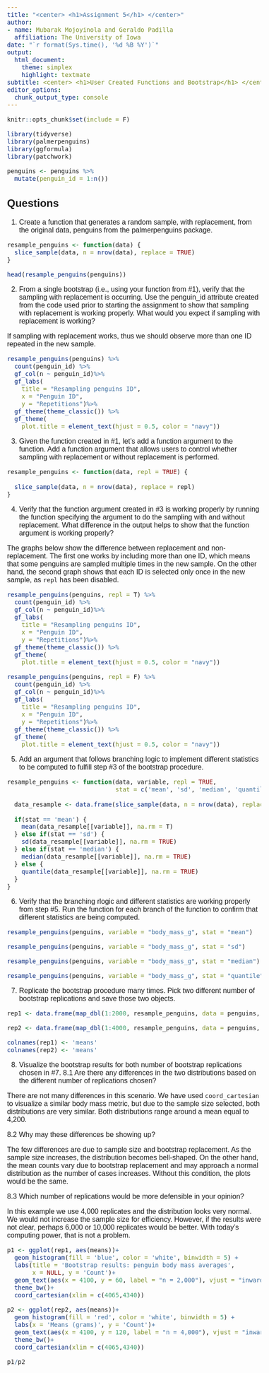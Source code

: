```yaml
---
title: "<center> <h1>Assignment 5</h1> </center>"
author:
- name: Mubarak Mojoyinola and Geraldo Padilla
  affiliation: The University of Iowa
date: "`r format(Sys.time(), '%d %B %Y')`"
output:
  html_document:
    theme: simplex
    highlight: textmate
subtitle: <center> <h1>User Created Functions and Bootstrap</h1> </center>
editor_options: 
  chunk_output_type: console
---
```


<style type="text/css">
body{
  font-family: Arial;
  font-size: 12pt;
}
</style>

```r
knitr::opts_chunk$set(include = F)
```

```r
library(tidyverse)
library(palmerpenguins)
library(ggformula)
library(patchwork)
```

```r
penguins <- penguins %>%
  mutate(penguin_id = 1:n())
```

## Questions

1. Create a function that generates a random sample, with replacement, from the original data, penguins from the palmerpenguins package. 

```r
resample_penguins <- function(data) {
  slice_sample(data, n = nrow(data), replace = TRUE)
}
```

```r
head(resample_penguins(penguins))
```

2. From a single bootstrap (i.e., using your function from #1), verify that the sampling with replacement is occurring. Use the penguin_id attribute created from the code used prior to starting the assignment to show that sampling with replacement is working properly. What would you expect if sampling with replacement is working?

If sampling with replacement works, thus we should observe more than one ID repeated in the new sample.

```r
resample_penguins(penguins) %>% 
  count(penguin_id) %>%
  gf_col(n ~ penguin_id)%>%
  gf_labs(
    title = "Resampling penguins ID",
    x = "Penguin ID",
    y = "Repetitions")%>%
  gf_theme(theme_classic()) %>%
  gf_theme(
    plot.title = element_text(hjust = 0.5, color = "navy"))
```

3. Given the function created in #1, let’s add a function argument to the function. Add a function argument that allows users to control whether sampling with replacement or without replacement is performed.

```r
resample_penguins <- function(data, repl = TRUE) {
  
  slice_sample(data, n = nrow(data), replace = repl)
}
```

4. Verify that the function argument created in #3 is working properly by running the function specifying the argument to do the sampling with and without replacement. What difference in the output helps to show that the function argument is working properly?

The graphs below show the difference between replacement and non-replacement. The first one works by including more than one ID, which means that some penguins are sampled multiple times in the new sample. On the other hand, the second graph shows that each ID is selected only once in the new sample, as `repl` has been disabled.

```r
resample_penguins(penguins, repl = T) %>% 
  count(penguin_id) %>%
  gf_col(n ~ penguin_id)%>%
  gf_labs(
    title = "Resampling penguins ID",
    x = "Penguin ID",
    y = "Repetitions")%>%
  gf_theme(theme_classic()) %>%
  gf_theme(
    plot.title = element_text(hjust = 0.5, color = "navy"))

resample_penguins(penguins, repl = F) %>% 
  count(penguin_id) %>%
  gf_col(n ~ penguin_id)%>%
  gf_labs(
    title = "Resampling penguins ID",
    x = "Penguin ID",
    y = "Repetitions")%>%
  gf_theme(theme_classic()) %>%
  gf_theme(
    plot.title = element_text(hjust = 0.5, color = "navy"))
```

5. Add an argument that follows branching logic to implement different statistics to be computed to fulfill step #3 of the bootstrap procedure.

```r
resample_penguins <- function(data, variable, repl = TRUE,
                              stat = c('mean', 'sd', 'median', 'quantile')) {
  
  data_resample <- data.frame(slice_sample(data, n = nrow(data), replace = repl))
  
  if(stat == 'mean') {
    mean(data_resample[[variable]], na.rm = T)
  } else if(stat == 'sd') {
    sd(data_resample[[variable]], na.rm = TRUE)
  } else if(stat == 'median') {
    median(data_resample[[variable]], na.rm = TRUE)
  } else {
    quantile(data_resample[[variable]], na.rm = TRUE)
  }
}
```

6. Verify that the branching rlogic and different statistics are working properly from step #5. Run the function for each branch of the function to confirm that different statistics are being computed.

```r
resample_penguins(penguins, variable = "body_mass_g", stat = "mean")
```


```r
resample_penguins(penguins, variable = "body_mass_g", stat = "sd")
```


```r
resample_penguins(penguins, variable = "body_mass_g", stat = "median")
```


```r
resample_penguins(penguins, variable = "body_mass_g", stat = "quantile")
```

7. Replicate the bootstrap procedure many times. Pick two different number of bootstrap replications and save those two objects.

```r
rep1 <- data.frame(map_dbl(1:2000, resample_penguins, data = penguins, variable = "body_mass_g", stat = "mean"))

rep2 <- data.frame(map_dbl(1:4000, resample_penguins, data = penguins, variable = "body_mass_g", stat = "mean"))
```

```r
colnames(rep1) <- 'means'
colnames(rep2) <- 'means'
```

8. Visualize the bootstrap results for both number of bootstrap replications chosen in #7. 
8.1 Are there any differences in the two distributions based on the different number of replications chosen? 

There are not many differences in this scenario. We have used `coord_cartesian` to visualize a similar body mass metric, but due to the sample size selected, both distributions are very similar. Both distributions range around a mean equal to 4,200.

8.2 Why may these differences be showing up?

The few differences are due to sample size and bootstrap replacement. As the sample size increases, the distribution becomes bell-shaped. On the other hand, the mean counts vary due to bootstrap replacement and may approach a normal distribution as the number of cases increases. Without this condition, the plots would be the same.

8.3 Which number of replications would be more defensible in your opinion?

In this example we use 4,000 replicates and the distribution looks very normal. We would not increase the sample size for efficiency. However, if the results were not clear, perhaps 6,000 or 10,000 replicates would be better. With today's computing power, that is not a problem.

```r
p1 <- ggplot(rep1, aes(means))+
  geom_histogram(fill = 'blue', color = 'white', binwidth = 5) +
  labs(title = 'Bootstrap results: penguin body mass averages',
       x = NULL, y = 'Count')+
  geom_text(aes(x = 4100, y = 60, label = "n = 2,000"), vjust = "inward", hjust = "inward", color = "blue")+
  theme_bw()+
  coord_cartesian(xlim = c(4065,4340))

p2 <- ggplot(rep2, aes(means))+
  geom_histogram(fill = 'red', color = 'white', binwidth = 5) +
  labs(x = 'Means (grams)', y = 'Count')+
  geom_text(aes(x = 4100, y = 120, label = "n = 4,000"), vjust = "inward", hjust = "inward", color = "red")+
  theme_bw()+
  coord_cartesian(xlim = c(4065,4340))

p1/p2
```